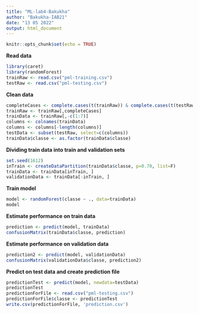 ---
title: "ML-lab4-Bakukha"
author: "Bakukha-IAB21"
date: "13 05 2022"
output: html_document
---
```{r setup, include=FALSE}
knitr::opts_chunk$set(echo = TRUE)
```


**Read data**
```{r}
library(caret)
library(randomForest)
trainRaw <- read.csv("pml-training.csv")
testRaw <- read.csv("pml-testing.csv")
```

**Clean data**
```{r}
completeCases <- complete.cases(t(trainRaw)) & complete.cases(t(testRaw))
trainRaw <- trainRaw[,completeCases]
trainData <- trainRaw[,-c(1:7)]
columns <- colnames(trainData)
columns <- columns[-length(columns)]
testData <- subset(testRaw, select=c(columns))
trainData$classe <- as.factor(trainData$classe)
```

**Dividing train data into train and validation sets**
```{r}
set.seed(1612) 
inTrain <- createDataPartition(trainData$classe, p=0.70, list=F)
trainData <- trainData[inTrain, ]
validationData <- trainData[-inTrain, ]
```

**Train model**
```{r}
model <- randomForest(classe ~ ., data=trainData)
model
```
**Estimate performance on train data**
```{r}
prediction <- predict(model, trainData)
confusionMatrix(trainData$classe, prediction)
```
**Estimate performance on validation data**
```{r}
prediction2 <- predict(model, validationData)
confusionMatrix(validationData$classe, prediction2)
```

**Predict on test data and create prediction file**
```{r}
predictionTest <- predict(model, newdata=testData)
predictionTest
predictionForFile <- read.csv("pml-testing.csv")
predictionForFile$classe <- predictionTest
write.csv(predictionForFile, 'prediction.csv')
```
